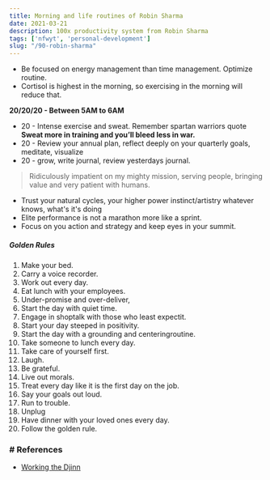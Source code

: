 ```yaml
---
title: Morning and life routines of Robin Sharma
date: 2021-03-21
description: 100x productivity system from Robin Sharma
tags: ['nfwyt', 'personal-development']
slug: "/90-robin-sharma"
---
```


* Be focused on energy management than time management. Optimize routine. 
* Cortisol is highest in the morning, so exercising  in the morning will reduce that. 

**20/20/20 - Between 5AM to 6AM**    

* 20 - Intense exercise and sweat. Remember spartan warriors quote **Sweat more in training and you’ll bleed less in war.**
* 20 - Review your annual plan, reflect deeply on your quarterly goals, meditate, visualize 
* 20 - grow, write journal, review yesterdays journal. 

> Ridiculously impatient on my mighty mission, serving people,  bringing value and very patient with humans. 

* Trust your natural cycles, your higher power instinct/artistry whatever knows, what's it's doing
* Elite performance is not a marathon more like a sprint.
* Focus on you action and strategy and keep eyes in your summit. 

##### Golden Rules  

1. Make your bed.
2. Carry a voice recorder.
3. Work out every day.
4. Eat lunch with your employees.
5. Under-promise and over-deliver,
6. Start the day with quiet time.
7. Engage in shoptalk with those who least expectit.
8. Start your day steeped in positivity.
9. Start the day with a grounding and centeringroutine.
10. Take someone to lunch every day.
11. Take care of yourself first.
12. Laugh.
13. Be grateful.
14. Live out morals.
15. Treat every day like it is the first day on the job.
16. Say your goals out loud.
17. Run to trouble.
18. Unplug
19. Have dinner with your loved ones every day.
20. Follow the golden rule.


### # References
* [Working the Djinn](../42-working-the-djinn)
